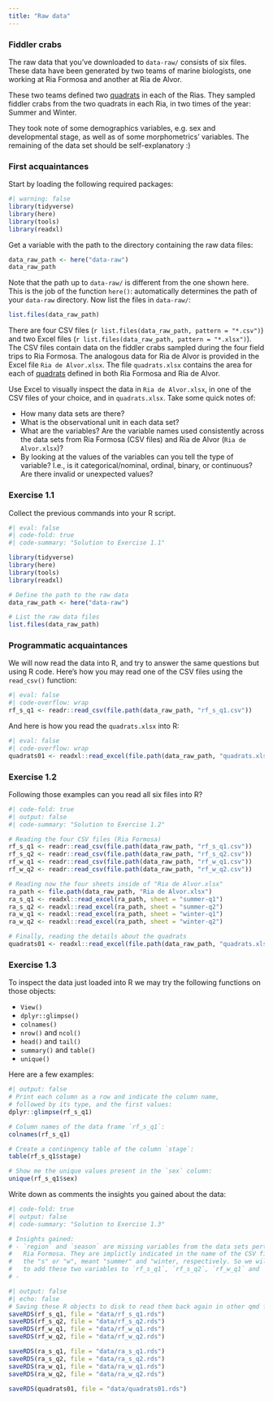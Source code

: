 ```yaml
---
title: "Raw data"
---
```


### Fiddler crabs

The raw data that you've downloaded to `data-raw/` consists of six files. These
data have been generated by two teams of marine biologists, one working at Ria
Formosa and another at Ria de Alvor.

These two teams defined two [quadrats](https://en.wikipedia.org/wiki/Quadrat) in
each of the Rias. They sampled fiddler crabs from the two quadrats in each Ria,
in two times of the year: Summer and Winter.

They took note of some demographics variables, e.g. sex and developmental stage,
as well as of some morphometrics' variables. The remaining of the data set
should be self-explanatory :)

### First acquaintances

Start by loading the following required packages:

```r
#| warning: false
library(tidyverse)
library(here)
library(tools)
library(readxl)
```

Get a variable with the path to the directory containing the raw data files:

```r
data_raw_path <- here("data-raw")
data_raw_path
```

Note that the path up to `data-raw/` is different from the one shown here.
This is the job of the function `here()`: automatically determines the path
of your `data-raw` directory. Now list the files in `data-raw/`:

```r
list.files(data_raw_path)
```

There are four CSV files (`r list.files(data_raw_path, pattern = "*.csv")`) and
two Excel files (`r list.files(data_raw_path, pattern = "*.xlsx")`). The CSV
files contain data on the fiddler crabs sampled during the four field trips to
Ria Formosa. The analogous data for Ria de Alvor is provided in the Excel file
`Ria de Alvor.xlsx`. The file `quadrats.xlsx` contains the area for each of
[quadrats](https://en.wikipedia.org/wiki/Quadrat) defined in both Ria Formosa
and Ria de Alvor.

Use Excel to visually inspect the data in `Ria de Alvor.xlsx`, in one of the
CSV files of your choice, and in `quadrats.xlsx`. Take some quick notes of:

- How many data sets are there?
- What is the observational unit in each data set?
- What are the variables? Are the variable names used consistently across the
data sets from Ria Formosa (CSV files) and Ria de Alvor (`Ria de Alvor.xlsx`)?
- By looking at the values of the variables can you tell the type of variable? I.e., is it categorical/nominal, ordinal, binary, or continuous? Are there invalid or unexpected values?

### Exercise 1.1

Collect the previous commands into your R script.

```r
#| eval: false
#| code-fold: true
#| code-summary: "Solution to Exercise 1.1"

library(tidyverse)
library(here)
library(tools)
library(readxl)

# Define the path to the raw data
data_raw_path <- here("data-raw")

# List the raw data files
list.files(data_raw_path)
```

### Programmatic acquaintances

We will now read the data into R, and try to answer the same questions but using
R code.
Here's how you may read one of the CSV files using the `read_csv()` function:

```r
#| eval: false
#| code-overflow: wrap
rf_s_q1 <- readr::read_csv(file.path(data_raw_path, "rf_s_q1.csv"))
```

And here is how you read the `quadrats.xlsx` into R:

```r
#| eval: false
#| code-overflow: wrap
quadrats01 <- readxl::read_excel(file.path(data_raw_path, "quadrats.xlsx"))
```

### Exercise 1.2

Following those examples can you read all six files into R?

```r
#| code-fold: true
#| output: false
#| code-summary: "Solution to Exercise 1.2"

# Reading the four CSV files (Ria Formosa)
rf_s_q1 <- readr::read_csv(file.path(data_raw_path, "rf_s_q1.csv"))
rf_s_q2 <- readr::read_csv(file.path(data_raw_path, "rf_s_q2.csv"))
rf_w_q1 <- readr::read_csv(file.path(data_raw_path, "rf_w_q1.csv"))
rf_w_q2 <- readr::read_csv(file.path(data_raw_path, "rf_w_q2.csv"))

# Reading now the four sheets inside of "Ria de Alvor.xlsx"
ra_path <- file.path(data_raw_path, "Ria de Alvor.xlsx")
ra_s_q1 <- readxl::read_excel(ra_path, sheet = "summer-q1")
ra_s_q2 <- readxl::read_excel(ra_path, sheet = "summer-q2")
ra_w_q1 <- readxl::read_excel(ra_path, sheet = "winter-q1")
ra_w_q2 <- readxl::read_excel(ra_path, sheet = "winter-q2")

# Finally, reading the details about the quadrats
quadrats01 <- readxl::read_excel(file.path(data_raw_path, "quadrats.xlsx"))
```

### Exercise 1.3

To inspect the data just loaded into R we may try the following functions
on those objects:

- `View()`
- `dplyr::glimpse()`
- `colnames()`
- `nrow()` and `ncol()`
- `head()` and `tail()`
- `summary()` and `table()`
- `unique()`

Here are a few examples:

```r
#| output: false
# Print each column as a row and indicate the column name,
# followed by its type, and the first values:
dplyr::glimpse(rf_s_q1)

# Column names of the data frame `rf_s_q1`:
colnames(rf_s_q1)

# Create a contingency table of the column `stage`:
table(rf_s_q1$stage)

# Show me the unique values present in the `sex` column:
unique(rf_s_q1$sex)
```

Write down as comments the insights you gained about the data:

```r
#| code-fold: true
#| output: false
#| code-summary: "Solution to Exercise 1.3"

# Insights gained:
# - `region` and `season` are missing variables from the data sets pertaining
#   Ria Formosa. They are implictly indicated in the name of the CSV files. The "rf" and
#   the "s" or "w", meant "summer" and "winter, respectively. So we will need
#   to add these two variables to `rf_s_q1`, `rf_s_q2`, `rf_w_q1` and `rf_w_q2`.
# -   


```


```r
#| output: false
#| echo: false
# Saving these R objects to disk to read them back again in other qmd files.
saveRDS(rf_s_q1, file = "data/rf_s_q1.rds")
saveRDS(rf_s_q2, file = "data/rf_s_q2.rds")
saveRDS(rf_w_q1, file = "data/rf_w_q1.rds")
saveRDS(rf_w_q2, file = "data/rf_w_q2.rds")

saveRDS(ra_s_q1, file = "data/ra_s_q1.rds")
saveRDS(ra_s_q2, file = "data/ra_s_q2.rds")
saveRDS(ra_w_q1, file = "data/ra_w_q1.rds")
saveRDS(ra_w_q2, file = "data/ra_w_q2.rds")

saveRDS(quadrats01, file = "data/quadrats01.rds")
```

